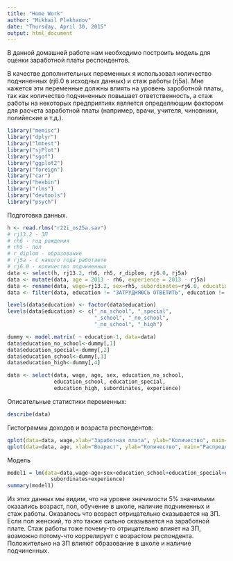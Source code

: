 ```yaml
---
title: "Home Work"
author: "Mikhail Plekhanov"
date: "Thursday, April 30, 2015"
output: html_document
---
```


В данной домашней работе нам необходимо построить модель для оценки заработной платы  респондентов.

В качестве дополнительных переменных я использовал количество подчиненных (rj6.0 в исходных данных) и стаж работы (rj5a). Мне кажется эти переменные должны влиять на уровень зароботной платы, так как количество подчиненных повышает ответственность, а стаж работы на некоторых предприятиях является определяющим фактором для расчета заработной платы (например, врачи, учителя, чиновники, полийеские и т.д.).

```r
library("memisc")
library("dplyr")
library("lmtest")
library("sjPlot")
library("sgof")
library("ggplot2")
library("foreign")
library("car")
library("hexbin")
library("rlms")
library("devtools")
library("psych")
```

Подготовка данных.

```r
h <- read.rlms("r22i_os25a.sav")
# rj13.2 - ЗП
# rh6 - год рождения
# rh5 - пол
# r_diplom - образование
# rj5a - с какого года работаете
# rj6.0 - количество подчиненных
data <- select(h, rj13.2, rh6, rh5, r_diplom, rj6.0, rj5a)
data <- mutate(data, age = 2013 - rh6, experience = 2013 - rj5a)
data <- rename(data, wage=rj13.2, sex=rh5, subordinates=rj6.0, education=r_diplom)
data <- filter(data, education != "ЗАТРУДНЯЮСЬ ОТВЕТИТЬ", education != "ОТКАЗ ОТ ОТВЕТА", education!="НЕТ ОТВЕТА")

levels(data$education) <- factor(data$education)
levels(data$education) <- c("_no_school", "_special", 
                            "_school", "_no_school",
                            "_no_school", "_high")

dummy <- model.matrix( ~ education-1, data=data)
data$education_no_school<-dummy[,1]
data$education_special<-dummy[,2]
data$education_school<-dummy[,3]
data$education_high<-dummy[,4]

data <- select(data, wage, age, sex, education_no_school,
               education_school, education_special,
               education_high, subordinates, experience)
```

Описательные статистики переменных:

```r
describe(data)
```

Гистограммы доходов и возраста респондентов:

```r
qplot(data=data, wage,xlab="Заработная плата", ylab="Количество", main="Распределение заработной платы")
qplot(data=data, age, xlab="Возраст", ylab="Количество", main="Распределение возраста респондентов")
```

Модель
```r
model1 = lm(data=data,wage~age+sex+education_school+education_special+education_high+
              subordinates+experience)
summary(model1)
```

Из этих данных мы видим, что на уровне значимости 5% значимыми оказались возраст, пол, обучение в школе, наличие подчиненных и стаж работы. Оказалось что возраст отрицательно сказывается на ЗП. Если пол женский, то это также сильно сказывается на заработной плате. Стаж работы тоже почему-то отрицательно влияет на ЗП, возможно потому-что коррелирует с возрастом респондента. Положительно на ЗП влияют образование в школе и наличие подчиненных.

